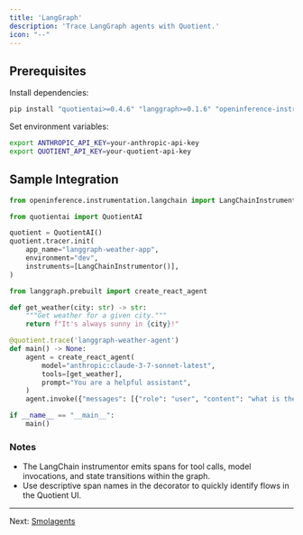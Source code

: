 ```yaml
---
title: 'LangGraph'
description: 'Trace LangGraph agents with Quotient.'
icon: "--"
---
```


## Prerequisites

Install dependencies:

```bash
pip install "quotientai>=0.4.6" "langgraph>=0.1.6" "openinference-instrumentation-langchain==0.1.1"
```

Set environment variables:

```bash
export ANTHROPIC_API_KEY=your-anthropic-api-key
export QUOTIENT_API_KEY=your-quotient-api-key
```

## Sample Integration

```python quotient_trace_langgraph.py
from openinference.instrumentation.langchain import LangChainInstrumentor

from quotientai import QuotientAI

quotient = QuotientAI()
quotient.tracer.init(
    app_name="langgraph-weather-app",
    environment="dev",
    instruments=[LangChainInstrumentor()],
)

from langgraph.prebuilt import create_react_agent

def get_weather(city: str) -> str:
    """Get weather for a given city."""
    return f"It's always sunny in {city}!"

@quotient.trace('langgraph-weather-agent')
def main() -> None:
    agent = create_react_agent(
        model="anthropic:claude-3-7-sonnet-latest",
        tools=[get_weather],
        prompt="You are a helpful assistant",
    )
    agent.invoke({"messages": [{"role": "user", "content": "what is the weather in sf"}]})

if __name__ == "__main__":
    main()
```

### Notes

* The LangChain instrumentor emits spans for tool calls, model invocations, and state transitions within the graph.
* Use descriptive span names in the decorator to quickly identify flows in the Quotient UI.

---

Next: [Smolagents](./smolagents)
